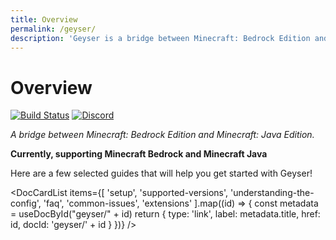 ```yaml
---
title: Overview
permalink: /geyser/
description: 'Geyser is a bridge between Minecraft: Bedrock Edition and Minecraft: Java Edition, closing the gap from those wanting to play true cross-platform.'
---
```



# Overview

[//]: # ([![License: MIT]&#40;https://img.shields.io/badge/license-MIT-blue.svg?label=License&#41;]&#40;LICENSE&#41;)
[![Build Status](https://github.com/GeyserMC/Geyser/actions/workflows/build.yml/badge.svg)](https://github.com/GeyserMC/Geyser/actions/workflows/build.yml)
[![Discord](https://img.shields.io/discord/613163671870242838?color=cornflowerblue&label=Discord&logo=Discord&logoColor=white)](https://discord.geysermc.org)

_A bridge between Minecraft: Bedrock Edition and Minecraft: Java Edition._

**Currently, supporting Minecraft Bedrock <Versions platform="bedrock"/> and Minecraft Java <Versions platform="java"/>**

Here are a few selected guides that will help you get started with Geyser!

<DocCardList items={[
    'setup',
    'supported-versions',
    'understanding-the-config',
    'faq',
    'common-issues',
    'extensions'
].map((id) => {
    const metadata = useDocById("geyser/" + id)
    return {
        type: 'link',
        label: metadata.title,
        href: id,
        docId: 'geyser/' + id
    }
})} />